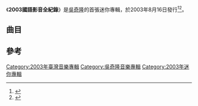 {{Infobox album <!-- See Wikipedia:WikiProject_Albums -->
| name       = 2003國語影音全紀錄
| type       = [[迷你專輯|迷你專輯]]
| artist     = [[吳奇隆|吳奇隆]]
| cover      = 
| released   = 2003年8月16日
| recorded   = 2003年
| genre      = [[國語流行音樂|國語流行音樂]]
| length     = 
| label      = [[南京音像|南京音像]]
| producer   = 
| prev_title = [[華納我愛經典系列_(吳奇隆)|華納我愛經典系列]]
| prev_year  = 1999
| next_title = [[旅程_(吳奇隆專輯)|旅程]]
| next_year  = 2016
}}

《'''2003國語影音全紀錄'''》是[[吳奇隆|吳奇隆]]的首張迷你專輯，於2003年8月16日發行<ref>{{Cite book|title=中国歌星成名金曲 包括香港 台湾地区|last=黄新华，何敏静，肖朝晶编著|first=|publisher=南昌：百花洲文艺出版社|date=1994-12|isbn=7-80579-567-3|location=|pages=543}}</ref><ref>{{Cite book|title=80年代的宝贝们|last=何从主编；杨国伟等摄影；右意达漫画|first=|publisher=南昌：二十一世纪出版社|date=2003-08|isbn=7-5391-2305-2|location=|pages=87}}</ref>。
==曲目==
{{Tracklist
| collapsed = 
| headline = AVCD
| font_size = 
| total_length = 
| extra_column = 

| title1 = 轉彎
| note1 = Music Video

| title2 = 隱痛
| note2 = Music Video

| title3= 轉彎
| music3 = [[金培達|金培達]]
| lyrics3 = [[武雄|武雄]]
| arranger3 = 金培達
| producer3 = 金培達
| longnote3 = 電視劇《[[蕭十一郎_(2002年電視劇)|蕭十一郎]]》主題曲
| length3 = 

| title4 = 隱痛
| music4 = [[陳光榮|陳光榮]]
| lyrics4 = 武雄
| arranger4 = 陳光榮
| producer4 = 陳光榮
| longnote4 = 電視劇《蕭十一郎》插曲
| length4 = 

| title5 = 我冒險
| music5 = [[謝杰_(音樂人)|謝杰]]
| lyrics5 = [[陳少琪|陳少琪]]
| arranger5 = 謝杰
| producer5 = 謝杰
| longnote5 = 電視劇《[[冒險王衛斯理|冒險王衛斯理]]》主題曲
| length5 = 

| title6 = 白 
| music6 = [[劉祖德|劉祖德]]
| lyrics6 = 陳少琪
| arranger6 = 劉祖德
| producer6 = 劉祖德
| longnote6 = 電視劇《[[冒險王衛斯理|冒險王衛斯理]]》片尾曲
| length6 = 

| title7 = 年輕無極限
| music7 = 謝杰
| lyrics7 = 陳少琪
| arranger7 = 謝杰
| producer7 = 謝杰
| longnote7 = 電視劇《[[追夢_(電視劇)|追夢]]》主題曲
| length7 = 
}}


==參考==
{{reflist}}

{{吳奇隆}}

[[Category:2003年臺灣音樂專輯|Category:2003年臺灣音樂專輯]]
[[Category:吳奇隆音樂專輯|Category:吳奇隆音樂專輯]]
[[Category:2003年迷你專輯|Category:2003年迷你專輯]]